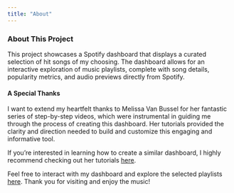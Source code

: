 ```yaml
---
title: "About"
---
```



### About This Project

This project showcases a Spotify dashboard that displays a curated selection of hit songs of my choosing. The dashboard allows for an interactive exploration of music playlists, complete with song details, popularity metrics, and audio previews directly from Spotify.

#### A Special Thanks

I want to extend my heartfelt thanks to Melissa Van Bussel for her fantastic series of step-by-step videos, which were instrumental in guiding me through the process of creating this dashboard. Her tutorials provided the clarity and direction needed to build and customize this engaging and informative tool. 

If you're interested in learning how to create a similar dashboard, I highly recommend checking out her tutorials [here](https://melissavanbussel.github.io/spotify-dashboard/).

Feel free to interact with my dashboard and explore the selected playlists [here](https://www.sisengai.com/spotify-dashboard/dashboard.html#). Thank you for visiting and enjoy the music!

